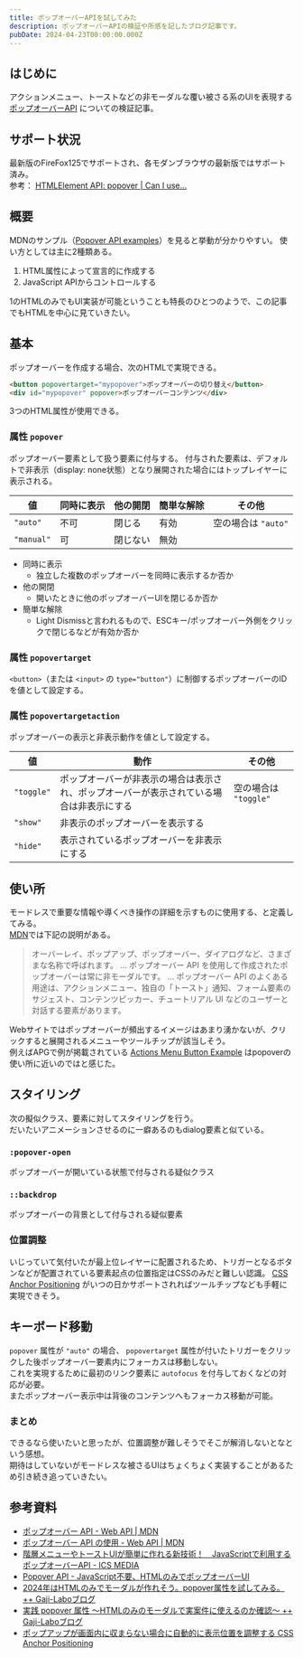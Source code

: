 ```yaml
---
title: ポップオーバーAPIを試してみた
description: ポップオーバーAPIの検証や所感を記したブログ記事です。
pubDate: 2024-04-23T00:00:00.000Z
---
```


## はじめに

アクションメニュー、トーストなどの非モーダルな覆い被さる系のUIを表現する [ポップオーバーAPI](https://developer.mozilla.org/ja/docs/Web/API/Popover_API) についての検証記事。

## サポート状況

最新版のFireFox125でサポートされ、各モダンブラウザの最新版ではサポート済み。  
参考： [HTMLElement API: popover | Can I use...](https://caniuse.com/mdn-api_htmlelement_popover)

## 概要

MDNのサンプル（[Popover API examples](https://mdn.github.io/dom-examples/popover-api/)）を見ると挙動が分かりやすい。
使い方としては主に2種類ある。

1. HTML属性によって宣言的に作成する
2. JavaScript APIからコントロールする

1のHTMLのみでもUI実装が可能ということも特長のひとつのようで、この記事でもHTMLを中心に見ていきたい。

## 基本

ポップオーバーを作成する場合、次のHTMLで実現できる。

```html
<button popovertarget="mypopover">ポップオーバーの切り替え</button>
<div id="mypopover" popover>ポップオーバーコンテンツ</div>
```

3つのHTML属性が使用できる。

### 属性 `popover`

ポップオーバー要素として扱う要素に付与する。
付与された要素は、デフォルトで非表示（display: none状態）となり展開された場合にはトップレイヤーに表示される。

| 値         | 同時に表示 | 他の開閉 | 簡単な解除 | その他              |
| ---------- | ---------- | -------- | ---------- | ------------------- |
| `"auto"`   | 不可       | 閉じる   | 有効       | 空の場合は `"auto"` |
| `"manual"` | 可         | 閉じない | 無効       | &nbsp;              |

- 同時に表示
  - 独立した複数のポップオーバーを同時に表示するか否か
- 他の開閉
  - 開いたときに他のポップオーバーUIを閉じるか否か
- 簡単な解除
  - Light Dismissと言われるもので、ESCキー/ポップオーバー外側をクリックで閉じるなどが有効か否か

### 属性 `popovertarget`

`<button>`（または `<input>` の `type="button"`）に制御するポップオーバーのIDを値として設定する。

### 属性 `popovertargetaction`

ポップオーバーの表示と非表示動作を値として設定する。

| 値         | 動作                                                                                     | その他                |
| ---------- | ---------------------------------------------------------------------------------------- | --------------------- |
| `"toggle"` | ポップオーバーが非表示の場合は表示され、ポップオーバーが表示されている場合は非表示にする | 空の場合は `"toggle"` |
| `"show"`   | 非表示のポップオーバーを表示する                                                         | &nbsp;                |
| `"hide"`   | 表示されているポップオーバーを非表示にする                                               | &nbsp;                |

## 使い所

モードレスで重要な情報や導くべき操作の詳細を示すものに使用する、と定義してみる。  
[MDN](https://developer.mozilla.org/ja/docs/Web/API/Popover_API)では下記の説明がある。

> オーバーレイ、ポップアップ、ポップオーバー、ダイアログなど、さまざまな名称で呼ばれます。
> ...
> ポップオーバー API を使用して作成されたポップオーバーは常に非モーダルです。
> ...
> ポップオーバー API のよくある用途は、アクションメニュー、独自の「トースト」通知、フォーム要素のサジェスト、コンテンツピッカー、チュートリアル UI などのユーザーと対話する要素があります。

Webサイトではポップオーバーが頻出するイメージはあまり湧かないが、クリックすると展開されるメニューやツールチップが該当しそう。  
例えばAPGで例が掲載されている [Actions Menu Button Example](https://www.w3.org/WAI/ARIA/apg/patterns/menu-button/examples/menu-button-actions-active-descendant/) はpopoverの使い所に近いのではと感じた。

## スタイリング

次の擬似クラス、要素に対してスタイリングを行う。  
だいたいアニメーションさせるのに一癖あるのもdialog要素と似ている。

### `:popover-open`

ポップオーバーが開いている状態で付与される疑似クラス

### `::backdrop`

ポップオーバーの背景として付与される疑似要素

### 位置調整

いじっていて気付いたが最上位レイヤーに配置されるため、トリガーとなるボタンなどが配置されている要素起点の位置指定はCSSのみだと難しい認識。
[CSS Anchor Positioning](https://drafts.csswg.org/css-anchor-position-1/) がいつの日かサポートされればツールチップなども手軽に実現できそう。

## キーボード移動

`popover` 属性が `"auto"` の場合、 `popovertarget` 属性が付いたトリガーをクリックした後ポップオーバー要素内にフォーカスは移動しない。  
これを実現するために最初のリンク要素に `autofocus` を付与しておくなどの対応が必要。  
またポップオーバー表示中は背後のコンテンツへもフォーカス移動が可能。

### まとめ

できるなら使いたいと思ったが、位置調整が難しそうでそこが解消しないとなという感想。  
期待はしていないがモードレスな被さるUIはちょくちょく実装することがあるため引き続き追っていきたい。

## 参考資料

- [ポップオーバー API - Web API | MDN](https://developer.mozilla.org/ja/docs/Web/API/Popover_API)
- [ポップオーバー API の使用 - Web API | MDN](https://developer.mozilla.org/ja/docs/Web/API/Popover_API/Using)
- [階層メニューやトーストUIが簡単に作れる新技術！　JavaScriptで利用するポップオーバーAPI - ICS MEDIA](https://ics.media/entry/230530/)
- [Popover API - JavaScript不要、HTMLのみでポップオーバーUI](https://zenn.dev/yusukehirao/articles/popover-api-and-attributes)
- [2024年はHTMLのみでモーダルが作れそう。popover属性を試してみる。 ++ Gaji-Laboブログ](https://www.gaji.jp/blog/2024/01/23/18229/)
- [実践 popover 属性 〜HTMLのみのモーダルで実案件に使えるのか確認〜 ++ Gaji-Laboブログ](https://www.gaji.jp/blog/2024/02/16/18434/)
- [ポップアップが画面内に収まらない場合に自動的に表示位置を調整する CSS Anchor Positioning](https://azukiazusa.dev/blog/css-anchor-positioning/)
